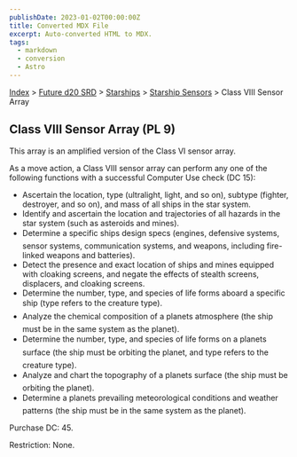 ```yaml
---
publishDate: 2023-01-02T00:00:00Z
title: Converted MDX File
excerpt: Auto-converted HTML to MDX.
tags:
  - markdown
  - conversion
  - Astro
---
```






[Index](-index) > [Future d20 SRD](future-d20-srd-index) > [Starships](future-d20-srd-starships-index) > [Starship Sensors](future-d20-srd-starships-starship-sensors-index) > Class VIII Sensor Array




## Class VIII Sensor Array (PL 9)


This array is an amplified version of the Class VI sensor array.


As a move action, a Class VIII sensor array can perform any one of the following functions with a successful Computer Use check (DC 15):


- Ascertain the location, type (ultralight, light, and so on), subtype (fighter, destroyer, and so on), and mass of all ships in the star system.
- Identify and ascertain the location and trajectories of all hazards in the star system (such as asteroids and mines).
- Determine a specific ships design specs (engines, defensive systems, sensor systems, communication systems, and weapons, including fire-linked weapons and batteries).
- Detect the presence and exact location of ships and mines equipped with cloaking screens, and negate the effects of stealth screens, displacers, and cloaking screens.
- Determine the number, type, and species of life forms aboard a specific ship (type refers to the creature type).
- Analyze the chemical composition of a planets atmosphere (the ship must be in the same system as the planet).
- Determine the number, type, and species of life forms on a planets surface (the ship must be orbiting the planet, and type refers to the creature type).
- Analyze and chart the topography of a planets surface (the ship must be orbiting the planet).
- Determine a planets prevailing meteorological conditions and weather patterns (the ship must be in the same system as the planet).


Purchase DC: 45.


Restriction: None.



